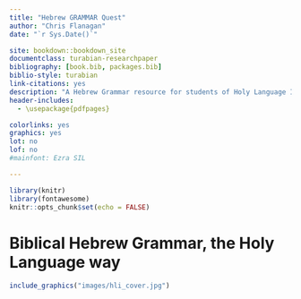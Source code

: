 --- 
title: "Hebrew GRAMMAR Quest"
author: "Chris Flanagan"
date: "`r Sys.Date()`"

site: bookdown::bookdown_site
documentclass: turabian-researchpaper
bibliography: [book.bib, packages.bib]
biblio-style: turabian
link-citations: yes
description: "A Hebrew Grammar resource for students of Holy Language Institute."
header-includes:
  - \usepackage{pdfpages}

colorlinks: yes
graphics: yes
lot: no
lof: no
#mainfont: Ezra SIL

---
```{r setup, include=FALSE}
library(knitr)
library(fontawesome)
knitr::opts_chunk$set(echo = FALSE)

```
# Biblical Hebrew Grammar, the Holy Language way {-}

```{r, out.width = "500px", fig.align='center'}
include_graphics("images/hli_cover.jpg")
```





